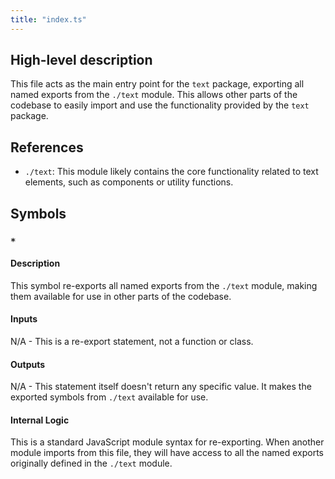 ```yaml
---
title: "index.ts"
---
```


## High-level description
This file acts as the main entry point for the `text` package, exporting all named exports from the `./text` module. This allows other parts of the codebase to easily import and use the functionality provided by the `text` package.

## References
- `./text`: This module likely contains the core functionality related to text elements, such as components or utility functions.

## Symbols

### `*`
#### Description
This symbol re-exports all named exports from the `./text` module, making them available for use in other parts of the codebase.

#### Inputs
N/A - This is a re-export statement, not a function or class.

#### Outputs
N/A - This statement itself doesn't return any specific value. It makes the exported symbols from `./text` available for use.

#### Internal Logic
This is a standard JavaScript module syntax for re-exporting. When another module imports from this file, they will have access to all the named exports originally defined in the `./text` module.
